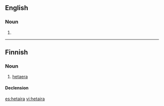 ==English==

===Noun===
{{en-noun|hetairai|hetairas}}

# {{alternative spelling of|hetaera|lang=en}}

----

==Finnish==

===Noun===
{{fi-noun}}

# [[hetaera]]

====Declension====
{{fi-decl-katiska|hetair|a}}

[[es:hetaira]]
[[vi:hetaira]]